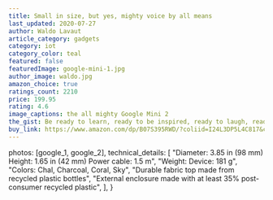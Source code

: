 ```yaml
---
title: Small in size, but yes, mighty voice by all means
last_updated: 2020-07-27
author: Waldo Lavaut
article_category: gadgets
category: iot
category_color: teal
featured: false
featuredImage: google-mini-1.jpg
author_image: waldo.jpg
amazon_choice: true
ratings_count: 2210
price: 199.95
rating: 4.6
image_captions: the all mighty Google Mini 2
the_gist: Be ready to learn, ready to be inspired, ready to laugh, ready to listen, ready when you need it.
buy_link: https://www.amazon.com/dp/B07S395RWD/?coliid=I24L3DP5L4C817&colid=1V9GLAJK5MOMA&psc=1&ref_=lv_ov_lig_dp_it
---
```



  photos: [google_1, google_2],
  technical_details: [
    "Diameter: 3.85 in (98 mm) Height: 1.65 in (42 mm) Power cable: 1.5 m",
    "Weight: Device: 181 g",
    "Colors: Chal, Charcoal, Coral, Sky",
    "Durable fabric top made from recycled plastic bottles",
    "External enclosure made with at least 35% post-consumer recycled plastic",
  ],
}

<TechDetails metadata={metadata} />
